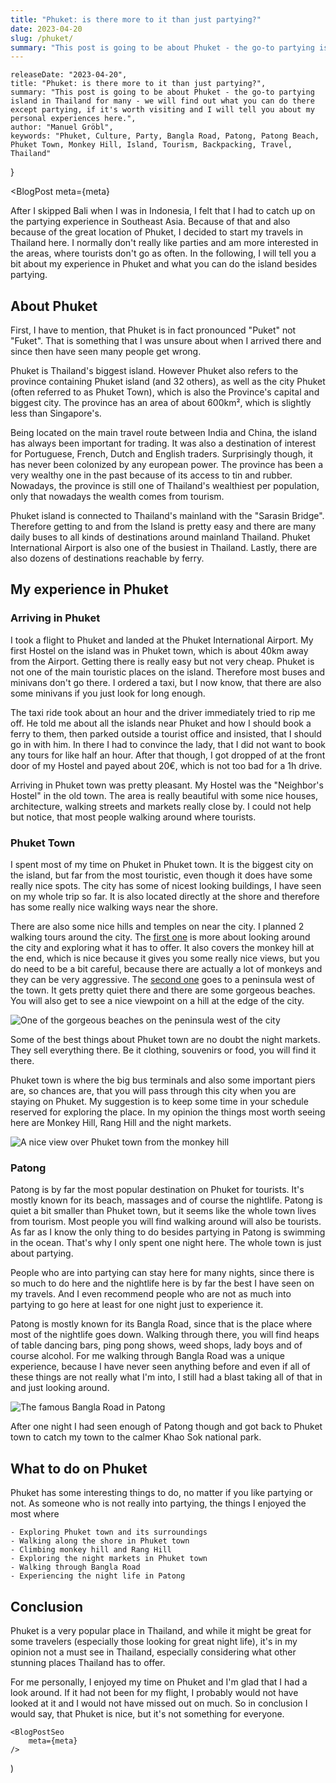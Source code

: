 ```yaml
---
title: "Phuket: is there more to it than just partying?"
date: 2023-04-20
slug: /phuket/
summary: "This post is going to be about Phuket - the go-to partying island in Thailand for many - we will find out what you can do there except partying, if it's worth visiting and I will tell you about my personal experiences here."
---
```



    releaseDate: "2023-04-20",
    title: "Phuket: is there more to it than just partying?",
    summary: "This post is going to be about Phuket - the go-to partying island in Thailand for many - we will find out what you can do there except partying, if it's worth visiting and I will tell you about my personal experiences here.",
    author: "Manuel Gröbl",
    keywords: "Phuket, Culture, Party, Bangla Road, Patong, Patong Beach, Phuket Town, Monkey Hill, Island, Tourism, Backpacking, Travel, Thailand"
}

<BlogPost 
    meta={meta}
>

  After I skipped Bali when I was in Indonesia, I felt that I had to catch up on the partying experience in Southeast Asia. Because of that and also because of the great location of Phuket, I decided to start my travels in Thailand here. I normally don't really like parties and am more interested in the areas, where tourists don't go as often. In the following, I will tell you a bit about my experience in Phuket and what you can do the island besides partying.   

  ## About Phuket

  First, I have to mention, that Phuket is in fact pronounced "Puket" not "Fuket". That is something that I was unsure about when I arrived there and since then have seen many people get wrong.

  Phuket is Thailand's biggest island. However Phuket also refers to the province containing Phuket island (and 32 others), as well as the city Phuket (often referred to as Phuket Town), which is also the Province's capital and biggest city. The province has an area of about 600km², which is slightly less than Singapore's.

  Being located on the main travel route between India and China, the island has always been important for trading. It was also a destination of interest for Portuguese, French, Dutch and English traders. Surprisingly though, it has never been colonized by any european power. The province has been a very wealthy one in the past because of its access to tin and rubber. Nowadays, the province is still one of Thailand's wealthiest per population, only that nowadays the wealth comes from tourism.

  Phuket island is connected to Thailand's mainland with the "Sarasin Bridge". Therefore getting to and from the Island is pretty easy and there are many daily buses to all kinds of destinations around mainland Thailand. Phuket International Airport is also one of the busiest in Thailand. Lastly, there are also dozens of destinations reachable by ferry.

  ## My experience in Phuket
  
  ### Arriving in Phuket
  
  I took a flight to Phuket and landed at the Phuket International Airport. My first Hostel on the island was in Phuket town, which is about 40km away from the Airport. Getting there is really easy but not very cheap. Phuket is not one of the main touristic places on the island. Therefore most buses and minivans don't go there. I ordered a taxi, but I now know, that there are also some minivans if you just look for long enough.

  The taxi ride took about an hour and the driver immediately tried to rip me off. He told me about all the islands near Phuket and how I should book a ferry to them, then parked outside a tourist office and insisted, that I should go in with him. In there I had to convince the lady, that I did not want to book any tours for like half an hour. After that though, I got dropped of at the front door of my Hostel and payed about 20€, which is not too bad for a 1h drive.

  Arriving in Phuket town was pretty pleasant. My Hostel was the "Neighbor's Hostel" in the old town. The area is really beautiful with some nice houses, architecture, walking streets and markets really close by. I could not help but notice, that most people walking around where tourists. 

  ### Phuket Town

  I spent most of my time on Phuket in Phuket town. It is the biggest city on the island, but far from the most touristic, even though it does have some really nice spots. The city has some of nicest looking buildings, I have seen on my whole trip so far. It is also located directly at the shore and therefore has some really nice walking ways near the shore.

  There are also some nice hills and temples on near the city. I planned 2 walking tours around the city. The [first one](https://www.komoot.com/tour/1063790668?share_token=a2WF07fqcwLFcgQvBojg0mDeu8gwqDqk7BNcHj5vRfBQDiPpC1&ref=wtd) is more about looking around the city and exploring what it has to offer. It also covers the monkey hill at the end, which is nice because it gives you some really nice views, but you do need to be a bit careful, because there are actually a lot of monkeys and they can be very aggressive. The [second one](https://www.komoot.com/tour/1064115660?share_token=aZoK662E00wzlViQ35Pb47xnLs7nTRAq6c0G6FVjjw2X59u3j3&ref=wtd) goes to a peninsula west of the town. It gets pretty quiet there and there are some gorgeous beaches. You will also get to see a nice viewpoint on a hill at the edge of the city.

  ![One of the gorgeous beaches on the peninsula west of the city](/static/blog/phuket/beach.jpg)

  Some of the best things about Phuket town are no doubt the night markets. They sell everything there. Be it clothing, souvenirs or food, you will find it there.

  Phuket town is where the big bus terminals and also some important piers are, so chances are, that you will pass through this city when you are staying on Phuket. My suggestion is to keep some time in your schedule reserved for exploring the place. In my opinion the things most worth seeing here are Monkey Hill, Rang Hill and the night markets.
  
  ![A nice view over Phuket town from the monkey hill](/static/blog/phuket/monkey-hill.png)

  ### Patong

  Patong is by far the most popular destination on Phuket for tourists. It's mostly known for its beach, massages and of course the nightlife. Patong is quiet a bit smaller than Phuket town, but it seems like the whole town lives from tourism. Most people you will find walking around will also be tourists. As far as I know the only thing to do besides partying in Patong is swimming in the ocean. That's why I only spent one night here. The whole town is just about partying. 

  People who are into partying can stay here for many nights, since there is so much to do here and the nightlife here is by far the best I have seen on my travels. And I even recommend people who are not as much into partying to go here at least for one night just to experience it.

  Patong is mostly known for its Bangla Road, since that is the place where most of the nightlife goes down. Walking through there, you will find heaps of table dancing bars, ping pong shows, weed shops, lady boys and of course alcohol. For me walking through Bangla Road was a unique experience, because I have never seen anything before and even if all of these things are not really what I'm into, I still had a blast taking all of that in and just looking around.

  ![The famous Bangla Road in Patong](/static/blog/phuket/bangla.png)

  After one night I had seen enough of Patong though and got back to Phuket town to catch my town to the calmer Khao Sok national park.

  ## What to do on Phuket

  Phuket has some interesting things to do, no matter if you like partying or not. As someone who is not really into partying, the things I enjoyed the most where

    - Exploring Phuket town and its surroundings
    - Walking along the shore in Phuket town
    - Climbing monkey hill and Rang Hill
    - Exploring the night markets in Phuket town
    - Walking through Bangla Road
    - Experiencing the night life in Patong

  ## Conclusion

  Phuket is a very popular place in Thailand, and while it might be great for some travelers (especially those looking for great night life), it's in my opinion not a must see in Thailand, especially considering what other stunning places Thailand has to offer.

  For me personally, I enjoyed my time on Phuket and I'm glad that I had a look around. If it had not been for my flight, I probably would not have looked at it and I would not have missed out on much. So in conclusion I would say, that Phuket is nice, but it's not something for everyone.

</BlogPost>

    <BlogPostSeo 
        meta={meta}
    />
)